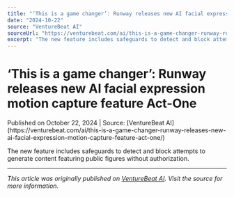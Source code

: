```yaml
---
title: "‘This is a game changer’: Runway releases new AI facial expression motion capture feature Act-One"
date: "2024-10-22"
source: "VentureBeat AI"
sourceUrl: "https://venturebeat.com/ai/this-is-a-game-changer-runway-releases-new-ai-facial-expression-motion-capture-feature-act-one/"
excerpt: "The new feature includes safeguards to detect and block attempts to generate content featuring public figures without authorization...."
---
```


# ‘This is a game changer’: Runway releases new AI facial expression motion capture feature Act-One

<div class="text-sm text-gray-500 mb-4">
  Published on October 22, 2024 | Source: [VentureBeat AI](https://venturebeat.com/ai/this-is-a-game-changer-runway-releases-new-ai-facial-expression-motion-capture-feature-act-one/)
</div>

The new feature includes safeguards to detect and block attempts to generate content featuring public figures without authorization.

---

*This article was originally published on [VentureBeat AI](https://venturebeat.com/ai/this-is-a-game-changer-runway-releases-new-ai-facial-expression-motion-capture-feature-act-one/). Visit the source for more information.*
